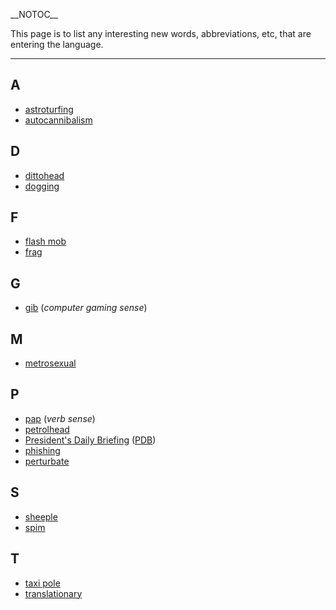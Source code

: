 __NOTOC__

This page is to list any interesting new words, abbreviations, etc, that are entering the language.

----
==A==
*[[astroturfing]]
*[[autocannibalism]]

==D==
*[[dittohead]]
*[[dogging]]

==F==
*[[flash mob]]
*[[frag]]

==G==
*[[gib]] (''computer gaming sense'')

==M==
*[[metrosexual]]

==P==
*[[pap]] (''verb sense'')
*[[petrolhead]]
*[[President's Daily Briefing]] ([[PDB]])
*[[phishing]]
*[[perturbate]]

==S==
*[[sheeple]]
*[[spim]]

==T==
*[[taxi pole]]
*[[translationary]]